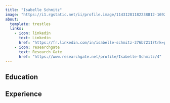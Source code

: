 ```yaml
---
title: "Isabelle Schmitz"
image: "https://i1.rgstatic.net/ii/profile.image/11431281182238812-1692343501206_Q128/Isabelle-Schmitz.jpg"
about:
  template: trestles
  links: 
    - icon: linkedin
      text: Linkedin
      href: "https://fr.linkedin.com/in/isabelle-schmitz-376b7211?trk=public_post_feed-actor-name&original_referer=https%3A%2F%2Ffr.linkedin.com%2Fposts%2Fisabelle-schmitz-376b7211_en-poste-pour-de-nouvelles-aventures-en-spectrom%25C3%25A9trie-activity-7137544373839261696-RR3k"
    - icon: researchgate
      text: Research Gate
      href: "https://www.researchgate.net/profile/Isabelle-Schmitz/4"
---
```


## Education

## Experience
